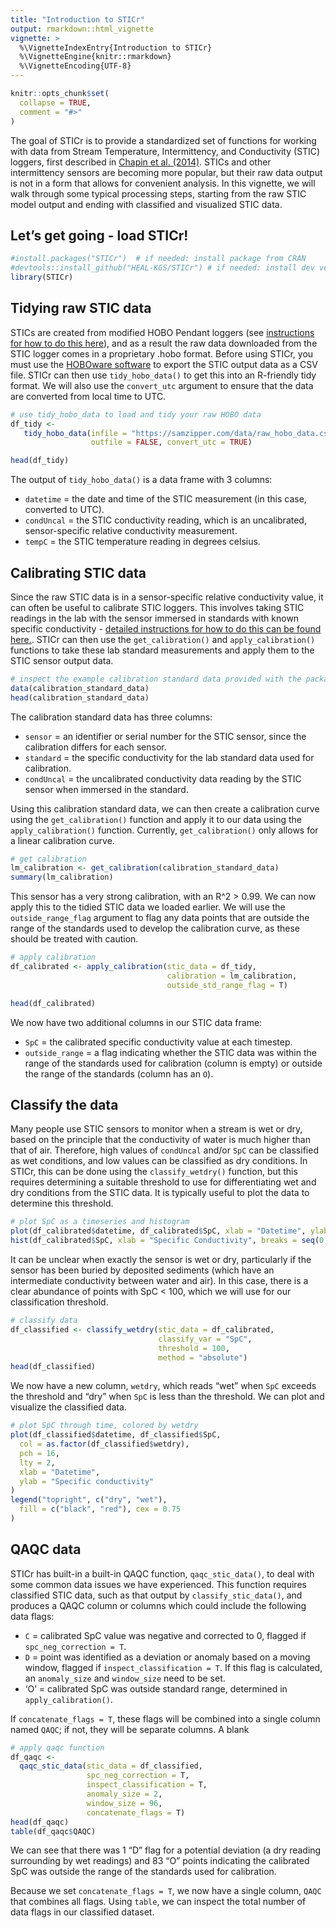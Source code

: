 ```yaml
---
title: "Introduction to STICr"
output: rmarkdown::html_vignette
vignette: >
  %\VignetteIndexEntry{Introduction to STICr}
  %\VignetteEngine{knitr::rmarkdown}
  %\VignetteEncoding{UTF-8}
---
```


```r
knitr::opts_chunk$set(
  collapse = TRUE,
  comment = "#>"
)
```

The goal of STICr is to provide a standardized set of functions for working with data from Stream Temperature, Intermittency, and Conductivity (STIC) loggers, first described in [Chapin et al. (2014)](http://onlinelibrary.wiley.com/doi/10.1002/2013WR015158/abstract). STICs and other intermittency sensors are becoming more popular, but their raw data output is not in a form that allows for convenient analysis. In this vignette, we will walk through some typical processing steps, starting from the raw STIC model output and ending with classified and visualized STIC data.

## Let's get going - load STICr!

```r
#install.packages("STICr")  # if needed: install package from CRAN
#devtools::install_github("HEAL-KGS/STICr") # if needed: install dev version from GitHub
library(STICr)
```

## Tidying raw STIC data

STICs are created from modified HOBO Pendant loggers (see [instructions for how to do this here](https://osf.io/dfw3x)), and as a result the raw data downloaded from the STIC logger comes in a proprietary .hobo format. Before using STICr, you must use the [HOBOware software](https://www.onsetcomp.com/products/software/hoboware) to export the STIC output data as a CSV file. STICr can then use `tidy_hobo_data()` to get this into an R-friendly tidy format. We will also use the `convert_utc` argument to ensure that the data are converted from local time to UTC. 

```r

# use tidy_hobo_data to load and tidy your raw HOBO data
df_tidy <-
   tidy_hobo_data(infile = "https://samzipper.com/data/raw_hobo_data.csv",
                  outfile = FALSE, convert_utc = TRUE)

head(df_tidy)
```

The output of `tidy_hobo_data()` is a data frame with 3 columns: 

 - `datetime` = the date and time of the STIC measurement (in this case, converted to UTC).
 - `condUncal` = the STIC conductivity reading, which is an uncalibrated, sensor-specific relative conductivity measurement.
 - `tempC` = the STIC temperature reading in degrees celsius.

## Calibrating STIC data

Since the raw STIC data is in a sensor-specific relative conductivity value, it can often be useful to calibrate STIC loggers. This involves taking STIC readings in the lab with the sensor immersed in standards with known specific conductivity - [detailed instructions for how to do this can be found here.](https://osf.io/uh8ws). STICr can then use the `get_calibration()` and `apply_calibration()` functions to take these lab standard measurements and apply them to the STIC sensor output data.

```r

# inspect the example calibration standard data provided with the package
data(calibration_standard_data)
head(calibration_standard_data)

```

The calibration standard data has three columns:

 - `sensor` = an identifier or serial number for the STIC sensor, since the calibration differs for each sensor.
 - `standard` = the specific conductivity for the lab standard data used for calibration.
 - `condUncal` = the uncalibrated conductivity data reading by the STIC sensor when immersed in the standard.
 
Using this calibration standard data, we can then create a calibration curve using the `get_calibration()` function and apply it to our data using the `apply_calibration()` function. Currently, `get_calibration()` only allows for a linear calibration curve.

```r

# get calibration
lm_calibration <- get_calibration(calibration_standard_data)
summary(lm_calibration)

```

This sensor has a very strong calibration, with an R^2 > 0.99. We can now apply this to the tidied STIC data we loaded earlier. We will use the `outside_range_flag` argument to flag any data points that are outside the range of the standards used to develop the calibration curve, as these should be treated with caution.

```r

# apply calibration
df_calibrated <- apply_calibration(stic_data = df_tidy, 
                                   calibration = lm_calibration, 
                                   outside_std_range_flag = T)

head(df_calibrated)

```

We now have two additional columns in our STIC data frame: 

 - `SpC` = the calibrated specific conductivity value at each timestep.
 - `outside_range` = a flag indicating whether the STIC data was within the range of the standards used for calibration (column is empty) or outside the range of the standards (column has an `O`).

## Classify the data

Many people use STIC sensors to monitor when a stream is wet or dry, based on the principle that the conductivity of water is much higher than that of air. Therefore, high values of `condUncal` and/or `SpC` can be classified as wet conditions, and low values can be classified as dry conditions. In STICr, this can be done using the `classify_wetdry()` function, but this requires determining a suitable threshold to use for differentiating wet and dry conditions from the STIC data. It is typically useful to plot the data to determine this threshold.

```r

# plot SpC as a timeseries and histogram
plot(df_calibrated$datetime, df_calibrated$SpC, xlab = "Datetime", ylab = "SpC", main = "Specific Conductivity Timeseries")
hist(df_calibrated$SpC, xlab = "Specific Conductivity", breaks = seq(0, 1025, 25), main = "Specific Conductivity Distribution")

```

It can be unclear when exactly the sensor is wet or dry, particularly if the sensor has been buried by deposited sediments (which have an intermediate conductivity between water and air). In this case, there is a clear abundance of points with SpC < 100, which we will use for our classification threshold. 

```r

# classify data
df_classified <- classify_wetdry(stic_data = df_calibrated,
                                 classify_var = "SpC",
                                 threshold = 100,
                                 method = "absolute")
head(df_classified)

```

We now have a new column, `wetdry`, which reads "wet" when `SpC` exceeds the threshold and "dry" when `SpC` is less than the threshold. We can plot and visualize the classified data.

```r

# plot SpC through time, colored by wetdry
plot(df_classified$datetime, df_classified$SpC,
  col = as.factor(df_classified$wetdry),
  pch = 16,
  lty = 2,
  xlab = "Datetime",
  ylab = "Specific conductivity"
)
legend("topright", c("dry", "wet"),
  fill = c("black", "red"), cex = 0.75
)

```

## QAQC data

STICr has built-in a built-in QAQC function, `qaqc_stic_data()`, to deal with some common data issues we have experienced. This function requires classified STIC data, such as that output by `classify_stic_data()`, and produces a QAQC column or columns which could include the following data flags:

 - `C` = calibrated SpC value was negative and corrected to 0, flagged if `spc_neg_correction = T`.
 - `D` = point was identified as a deviation or anomaly based on a moving window, flagged if `inspect_classification = T`. If this flag is calculated, an `anomaly_size` and `window_size` need to be set.
 - 'O' = calibrated SpC was outside standard range, determined in `apply_calibration()`.

If `concatenate_flags = T`, these flags will be combined into a single column named `QAQC`; if not, they will be separate columns. A blank 

```r

# apply qaqc function
df_qaqc <- 
  qaqc_stic_data(stic_data = df_classified,
                 spc_neg_correction = T,
                 inspect_classification = T, 
                 anomaly_size = 2, 
                 window_size = 96,
                 concatenate_flags = T)
head(df_qaqc)
table(df_qaqc$QAQC)
```

We can see that there was 1 "D" flag for a potential deviation (a dry reading surrounding by wet readings) and 83 "O" points indicating the calibrated SpC was outside the range of the standards used for calibration.

Because we set `concatenate_flags = T`, we now have a single column, `QAQC` that combines all flags. Using `table`, we can inspect the total number of data flags in our classified dataset. 
